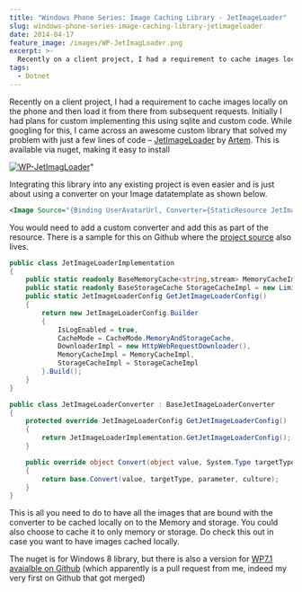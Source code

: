 ```yaml
---
title: "Windows Phone Series: Image Caching Library - JetImageLoader"
slug: windows-phone-series-image-caching-library-jetimageloader
date: 2014-04-17
feature_image: /images/WP-JetImagLoader.png
excerpt: >-
  Recently on a client project, I had a requirement to cache images locally on the phone and then load it from there from subsequent requests. Initially I had plans for...
tags:
  - Dotnet
---
```

Recently on a client project, I had a requirement to cache images locally on the phone and then load it from there from subsequent requests. Initially I had plans for custom implementing this using sqlite and custom code. While googling for this, I came across an awesome custom library that solved my problem with just a few lines of code – [JetImageLoader](https://github.com/artem-zinnatullin/jet-image-loader) by [Artem](https://github.com/artem-zinnatullin). This is available via nuget, making it easy to install

[![WP-JetImagLoader](/images/WP-JetImagLoader.png)](http://www.nuget.org/packages/WP-JetImagLoader/0.8.5)"

Integrating this library into any existing project is even easier and is just about using a converter on your Image datatemplate as shown below.

```xml
<Image Source="{Binding UserAvatarUrl, Converter={StaticResource JetImageLoaderConverter}}"/>

```

You would need to add a custom converter and add this as part of the resource. There is a sample for this on Github where the [project source](https://github.com/artem-zinnatullin/jet-image-loader) also lives.

```csharp
public class JetImageLoaderImplementation
{
    public static readonly BaseMemoryCache<string,stream> MemoryCacheImpl = new WeakMemoryCache<string,stream>();
    public static readonly BaseStorageCache StorageCacheImpl = new LimitedStorageCache(IsolatedStorageFile.GetUserStoreForApplication(), "\\image_cache", new SHA1CacheFileNameGenerator(), 1024 * 1024 * 10);</p>
    public static JetImageLoaderConfig GetJetImageLoaderConfig()
    {
        return new JetImageLoaderConfig.Builder
        {
            IsLogEnabled = true,
            CacheMode = CacheMode.MemoryAndStorageCache,
            DownloaderImpl = new HttpWebRequestDownloader(),
            MemoryCacheImpl = MemoryCacheImpl,
            StorageCacheImpl = StorageCacheImpl
        }.Build();
    }
}

```

```csharp
public class JetImageLoaderConverter : BaseJetImageLoaderConverter
{
    protected override JetImageLoaderConfig GetJetImageLoaderConfig()
    {
        return JetImageLoaderImplementation.GetJetImageLoaderConfig();
    }

    public override object Convert(object value, System.Type targetType, object parameter, System.Globalization.CultureInfo culture)
    {
        return base.Convert(value, targetType, parameter, culture);
    }
}

```

This is all you need to do to have all the images that are bound with the converter to be cached locally on to the Memory and storage. You could also choose to cache it to only memory or storage. Do check this out in case you want to have images cached locally.

The nuget is for Windows 8 library, but there is also a version for [WP7.1 avaialble on Github](https://github.com/artem-zinnatullin/jet-image-loader/tree/master/JetImageLoader.Wp7) (which apparently is a pull request from me, indeed my very first on Github that got merged)